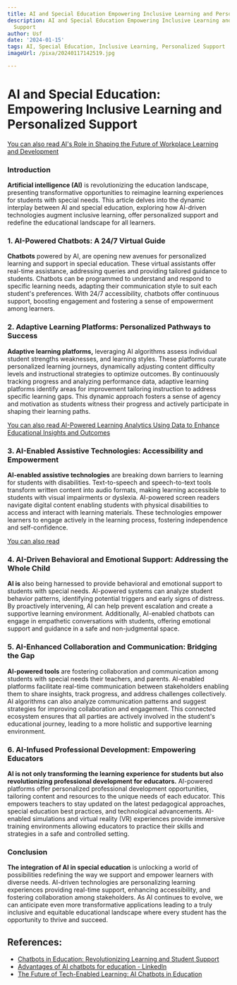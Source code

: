 ```yaml
---
title: AI and Special Education Empowering Inclusive Learning and Personalized Support
description: AI and Special Education Empowering Inclusive Learning and Personalized
  Support
author: Usf
date: '2024-01-15'
tags: AI, Special Education, Inclusive Learning, Personalized Support
imageUrl: /pixa/20240117142519.jpg

---
```

# AI and Special Education: Empowering Inclusive Learning and Personalized Support

[You can also read AI's Role in Shaping the Future of Workplace Learning and Development](AI%27s%20Role%20in%20Shaping%20the%20Future%20of%20Workplace%20Learning%20and%20Development)


### Introduction

**Artificial intelligence  (AI)** is revolutionizing the education landscape, presenting transformative opportunities to reimagine learning experiences for students with special needs.  This  article delves into the dynamic interplay between AI and special education, exploring how  AI-driven technologies augment inclusive learning, offer personalized support and  redefine the educational landscape for all learners.

### 1. AI-Powered Chatbots: A  24/7  Virtual Guide

**Chatbots** powered by AI, are opening new avenues for personalized learning and support in special  education.  These virtual assistants offer real-time assistance, addressing queries and providing tailored  guidance to students. Chatbots can  be programmed to understand and respond to specific learning needs, adapting their  communication  style to  suit each student's preferences. With 24/7 accessibility, chatbots offer continuous support, boosting  engagement and fostering a sense of empowerment among learners.

### 2. Adaptive Learning Platforms: Personalized Pathways to Success

**Adaptive learning platforms,** leveraging AI algorithms assess individual student strengths weaknesses, and learning styles. These  platforms curate personalized learning journeys, dynamically adjusting content difficulty levels and instructional strategies to optimize outcomes.  By continuously tracking progress and analyzing performance data, adaptive  learning platforms identify  areas  for improvement tailoring  instruction to address specific learning gaps. This  dynamic  approach fosters a sense  of agency and motivation as students witness their progress and actively participate in shaping their learning paths.

[You can also  read AI-Powered Learning  Analytics Using Data to Enhance Educational Insights and Outcomes](AI-Powered%20Learning%20Analytics%20Using%20Data%20to%20Enhance%20Educational%20Insights%20and%20Outcomes)


### 3.  AI-Enabled Assistive Technologies: Accessibility and Empowerment

**AI-enabled assistive technologies** are breaking down barriers to learning for students with disabilities. Text-to-speech and speech-to-text tools transform written content into audio formats, making learning accessible to students with visual impairments or dyslexia. AI-powered screen readers navigate digital content enabling students  with physical disabilities to access and  interact with learning materials. These technologies  empower learners to engage actively in the learning process, fostering  independence and self-confidence.

[You can also read ]()


### 4. AI-Driven Behavioral  and Emotional Support: Addressing the Whole Child

**AI is** also  being harnessed to provide  behavioral and emotional support to  students with  special needs.  AI-powered systems can analyze student behavior patterns, identifying potential triggers and early signs of distress. By proactively intervening, AI can help prevent escalation and  create a supportive learning environment. Additionally, AI-enabled chatbots can engage in empathetic conversations with students, offering emotional support and guidance in a safe  and non-judgmental space.

### 5.  AI-Enhanced  Collaboration and Communication: Bridging the  Gap

**AI-powered tools** are fostering collaboration and communication among students with special needs their teachers, and parents. AI-enabled platforms facilitate real-time communication between stakeholders enabling them to share insights, track progress, and address challenges collectively. AI algorithms can also  analyze communication patterns and suggest strategies for improving collaboration and engagement. This connected  ecosystem  ensures that all parties are actively involved in the student's educational journey,  leading to a more holistic and supportive learning environment.

### 6. AI-Infused Professional Development: Empowering Educators

**AI is not only transforming the learning experience for students  but also revolutionizing professional development for educators.** AI-powered platforms offer personalized professional development opportunities, tailoring content and resources to the unique needs of each educator. This  empowers teachers to  stay updated on the latest  pedagogical approaches, special education  best  practices, and technological advancements.  AI-enabled simulations and virtual reality (VR) experiences provide  immersive training environments allowing educators to practice their skills and strategies in a safe and controlled setting.

### Conclusion

**The integration of AI in special  education** is unlocking a world of possibilities redefining the way we support and empower  learners  with diverse needs. AI-driven technologies are personalizing learning experiences providing real-time support, enhancing accessibility,  and fostering collaboration among  stakeholders. As AI continues to evolve,  we can anticipate even  more transformative  applications leading to a truly inclusive and equitable educational landscape where every student has the opportunity  to thrive and succeed.

## References:
- [Chatbots in Education: Revolutionizing Learning and Student Support](https://chat360.io/blog/chatbots-in-education-revolutionizing-learning-and-student-support/)
- [Advantages of AI chatbots for education - LinkedIn](https://www.linkedin.com/pulse/advantages-ai-chatbots-education-dawid-wiktor)
- [The Future of Tech-Enabled Learning: AI Chatbots in Education](https://www.getmagicbox.com/blog/the-future-of-tech-enabled-learning-ai-chatbots-in-education/)

